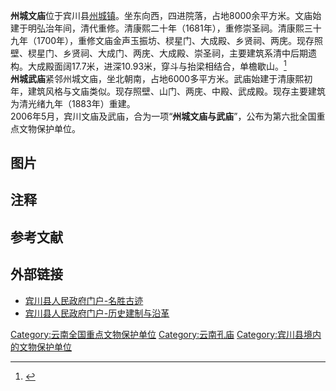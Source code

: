 {{文物保护单位 
|名称 = 州城文庙和武庙
|编号 = 6-747
|图片 = Fuzi Temple binchuan.JPG
|级别 = N
|分类 = 古建筑
|时代 = [[明|明]]至[[清|清]]
|所在 = [[云南省|云南省]][[大理白族自治州|大理白族自治州]][[宾川县|宾川县]] 
|登录 = 2006年
| 坐标 = {{coord|25.74071|100.58180|display=inline,title}}
}}

'''州城文庙'''位于宾川县[[州城镇|州城镇]]{{efn|明弘治七年，1494年，邑人吁请设州治、建城郭，朝廷许之；其治在今州城镇。清、民国相沿未改治所。是以宾川文、武诸庙，宾川一中（其前身笔山书院）俱在州城镇。1958年，移县治于金牛镇，即今县城。}}。坐东向西，四进院落，占地8000余平方米。文庙始建于明弘治年间，清代重修。清康熙二十年（1681年），重修崇圣祠。清康熙三十九年（1700年），重修文庙金声玉振坊、棂星门、大成殿、乡贤祠、两庑。现存照壁、棂星门、乡贤祠、大成门、两庑、大成殿、崇圣祠，主要建筑系清中后期遗构。大成殿面阔17.7米，进深10.93米，穿斗与抬梁相结合，单檐歇山。<ref>{{Cite book |title=中国文物地图集（云南分册）|publisher=云南科技出版社 |year=2001 |isbn=7-5416-1120-4 |pages=222-223 }}</ref><br />
'''州城武庙'''紧邻州城文庙，坐北朝南，占地6000多平方米。武庙始建于清康熙初年，建筑风格与文庙类似。现存照壁、山门、两庑、中殿、武成殿。现存主要建筑为清光绪九年（1883年）重建。<br />
2006年5月，宾川文庙及武庙，合为一项“'''州城文庙与武庙'''”，公布为第六批全国重点文物保护单位。

==图片==
{{Gallery
|width = 300
|height = 
|lines = 1
|File:Lingxing Gate Fuzi Temple Binchuan.jpg|州城文庙棂星门
}}

==注释==
{{notelist|iger=}}

==参考文献==
{{Reflist}}

==外部链接==
*[http://www.bc.yn.gov.cn/bczf_zjbc.asp?articleid=155020 宾川县人民政府门户-名胜古迹] {{Wayback|url=http://www.bc.yn.gov.cn/bczf_zjbc.asp?articleid=155020 |date=20160919183325 }}
*[https://web.archive.org/web/20160304101701/http://www.bc.yn.gov.cn/bczf_zjbc.asp?articleid=155010 宾川县人民政府门户-历史建制与沿革]

{{云南全国重点文物保护单位}}

[[Category:云南全国重点文物保护单位|Category:云南全国重点文物保护单位]]
[[Category:云南孔庙|Category:云南孔庙]]
[[Category:宾川县境内的文物保护单位|Category:宾川县境内的文物保护单位]]